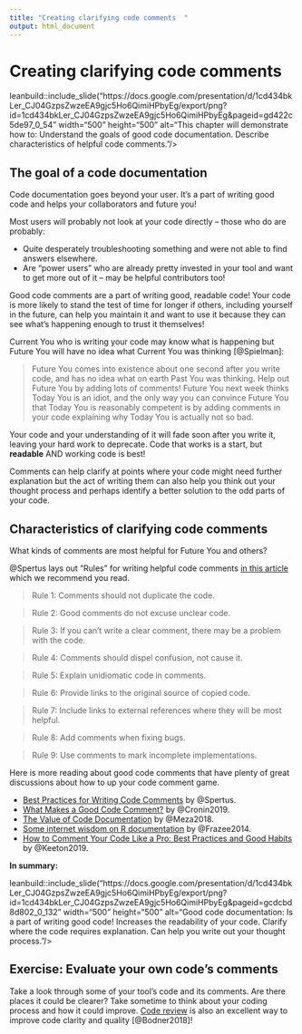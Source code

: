 ```yaml
---
title: "Creating clarifying code comments  "
output: html_document
---
```


# Creating clarifying code comments

leanbuild::include_slide("https://docs.google.com/presentation/d/1cd434bkLer_CJ04GzpsZwzeEA9gjc5Ho6QimiHPbyEg/export/png?id=1cd434bkLer_CJ04GzpsZwzeEA9gjc5Ho6QimiHPbyEg&pageid=gd422c5de97_0_54" width="500" height="500" alt="This chapter will demonstrate how to: Understand the goals of good code documentation. Describe characteristics of helpful code comments."/>

## The goal of a code documentation

Code documentation goes beyond your user.
It's a part of writing good code and helps your collaborators and future you!

Most users will probably not look at your code directly -- those who do are probably:

- Quite desperately troubleshooting something and were not able to find answers elsewhere.
- Are “power users” who are already pretty invested in your tool and want to get more out of it -- may be helpful contributors too!

Good code comments are a part of writing good, readable code!
Your code is more likely to stand the test of time for longer if others, including yourself in the future, can help you maintain it and want to use it because they can see what's happening enough to trust it themselves!

Current You who is writing your code may know what is happening but Future You will have no idea what Current You was thinking [@Spielman]:

> Future You comes into existence about one second after you write code, and has no idea what on earth Past You was thinking. Help out Future You by adding lots of comments! Future You next week thinks Today You is an idiot, and the only way you can convince Future You that Today You is reasonably competent is by adding comments in your code explaining why Today You is actually not so bad.

Your code and your understanding of it will fade soon after you write it, leaving your hard work to deprecate.
Code that works is a start, but **readable** AND working code is best!

Comments can help clarify at points where your code might need further explanation but the act of writing them can also help you think out your thought process and perhaps identify a better solution to the odd parts of your code.

## Characteristics of clarifying code comments

What kinds of comments are most helpful for Future You and others?

@Spertus lays out "Rules" for writing helpful code comments [in this article](https://stackoverflow.blog/2021/07/05/best-practices-for-writing-code-comments/) which we recommend you read.

> Rule 1: Comments should not duplicate the code.

> Rule 2: Good comments do not excuse unclear code.

> Rule 3: If you can’t write a clear comment, there may be a problem with the code.

> Rule 4: Comments should dispel confusion, not cause it.

> Rule 5: Explain unidiomatic code in comments.

> Rule 6: Provide links to the original source of copied code.

> Rule 7: Include links to external references where they will be most helpful.

> Rule 8: Add comments when fixing bugs.

> Rule 9: Use comments to mark incomplete implementations.

Here is more reading about good code comments that have plenty of great discussions about how to up your code comment game.

- [Best Practices for Writing Code Comments](https://stackoverflow.blog/2021/07/05/best-practices-for-writing-code-comments/) by @Spertus.
- [What Makes a Good Code Comment?](https://itnext.io/what-makes-a-good-code-comment-5267debd2c24) by @Cronin2019.  
- [The Value of Code Documentation](https://www.olioapps.com/blog/the-value-of-code-documentation/) by @Meza2018.  
- [Some internet wisdom on R documentation](http://alyssafrazee.com/2014/04/20/rdocs.html) by @Frazee2014.  
- [How to Comment Your Code Like a Pro: Best Practices and Good Habits](https://www.elegantthemes.com/blog/wordpress/how-to-comment-your-code-like-a-pro-best-practices-and-good-habits) by @Keeton2019.  

**In summary:**

leanbuild::include_slide("https://docs.google.com/presentation/d/1cd434bkLer_CJ04GzpsZwzeEA9gjc5Ho6QimiHPbyEg/export/png?id=1cd434bkLer_CJ04GzpsZwzeEA9gjc5Ho6QimiHPbyEg&pageid=gcdcbd8d802_0_132" width="500" height="500" alt="Good code documentation: Is a part of writing good code! Increases the readability of your code. Clarify where the code requires explanation. Can help you write out your thought process."/>

## Exercise: Evaluate your own code's comments

Take a look through some of your tool's code and its comments.
Are there places it could be clearer?
Take sometime to think about your coding process and how it could improve.
[Code review](https://simpleprogrammer.com/why-code-reviews-make-better-code-teams/) is also an excellent way to improve code clarity and quality [@Bodner2018]!
